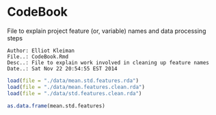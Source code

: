 CodeBook
===========

File to explain project feature (or, variable) names and data processing steps

```Shell
Author: Elliot Kleiman
File..: CodeBook.Rmd
Desc..: File to explain work involved in cleaning up feature names
Date..: Sat Nov 22 20:54:55 EST 2014
```

```r
load(file = "./data/mean.std.features.rda")
load(file = "./data/mean.features.clean.rda")
load(file = "./data/std.features.clean.rda")
```

```r
as.data.frame(mean.std.features)
```